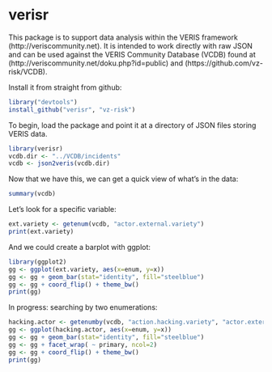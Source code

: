 verisr
========================================================

This package is to support data analysis within the VERIS framework (http://veriscommunity.net).  It is intended to work directly with raw JSON and can be used against the VERIS Community Database (VCDB) found at (http://veriscommunity.net/doku.php?id=public) and (https://github.com/vz-risk/VCDB).

Install it from straight from github:

```r
library("devtools")
install_github("verisr", "vz-risk")
```

To begin, load the package and point it at a directory of JSON files storing VERIS data.

```r
library(verisr)
vcdb.dir <- "../VCDB/incidents"
vcdb <- json2veris(vcdb.dir)
```

Now that we have this, we can get a quick view of what's in the data:

```r
summary(vcdb)
```

Let's look for a specific variable:

```r
ext.variety <- getenum(vcdb, "actor.external.variety")
print(ext.variety)
```

And we could create a barplot with ggplot:

```r
library(ggplot2)
gg <- ggplot(ext.variety, aes(x=enum, y=x))
gg <- gg + geom_bar(stat="identity", fill="steelblue")
gg <- gg + coord_flip() + theme_bw()
print(gg)
```

In progress: searching by two enumerations:

```r
hacking.actor <- getenumby(vcdb, "action.hacking.variety", "actor.external.variety")
gg <- ggplot(hacking.actor, aes(x=enum, y=x))
gg <- gg + geom_bar(stat="identity", fill="steelblue")
gg <- gg + facet_wrap( ~ primary, ncol=2)
gg <- gg + coord_flip() + theme_bw()
print(gg)
```

